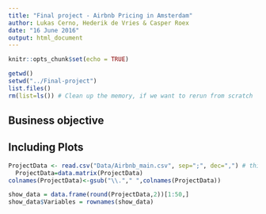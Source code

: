 ```yaml
---
title: "Final project - Airbnb Pricing in Amsterdam"
author: Lukas Cerno, Hederik de Vries & Casper Roex
date: "16 June 2016"
output: html_document
---
```


```r
knitr::opts_chunk$set(echo = TRUE)
```

```r
getwd()
setwd("../Final-project")
list.files()
rm(list=ls()) # Clean up the memory, if we want to rerun from scratch
```

## Business objective



## Including Plots

```r
ProjectData <- read.csv("Data/Airbnb_main.csv", sep=";", dec=",") # this contains only the matrix ProjectData
  ProjectData=data.matrix(ProjectData) 
colnames(ProjectData)<-gsub("\\."," ",colnames(ProjectData))
```

```r
show_data = data.frame(round(ProjectData,2))[1:50,]
show_data$Variables = rownames(show_data)
```